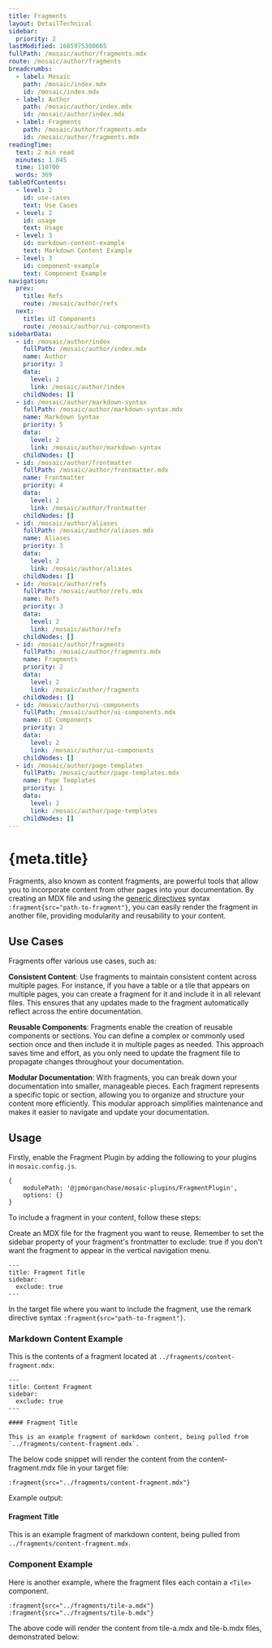 ```yaml
---
title: Fragments
layout: DetailTechnical
sidebar:
  priority: 2
lastModified: 1685975300665
fullPath: /mosaic/author/fragments.mdx
route: /mosaic/author/fragments
breadcrumbs:
  - label: Mosaic
    path: /mosaic/index.mdx
    id: /mosaic/index.mdx
  - label: Author
    path: /mosaic/author/index.mdx
    id: /mosaic/author/index.mdx
  - label: Fragments
    path: /mosaic/author/fragments.mdx
    id: /mosaic/author/fragments.mdx
readingTime:
  text: 2 min read
  minutes: 1.845
  time: 110700
  words: 369
tableOfContents:
  - level: 2
    id: use-cases
    text: Use Cases
  - level: 2
    id: usage
    text: Usage
  - level: 3
    id: markdown-content-example
    text: Markdown Content Example
  - level: 3
    id: component-example
    text: Component Example
navigation:
  prev:
    title: Refs
    route: /mosaic/author/refs
  next:
    title: UI Components
    route: /mosaic/author/ui-components
sidebarData:
  - id: /mosaic/author/index
    fullPath: /mosaic/author/index.mdx
    name: Author
    priority: 3
    data:
      level: 2
      link: /mosaic/author/index
    childNodes: []
  - id: /mosaic/author/markdown-syntax
    fullPath: /mosaic/author/markdown-syntax.mdx
    name: Markdown Syntax
    priority: 5
    data:
      level: 2
      link: /mosaic/author/markdown-syntax
    childNodes: []
  - id: /mosaic/author/frontmatter
    fullPath: /mosaic/author/frontmatter.mdx
    name: Frontmatter
    priority: 4
    data:
      level: 2
      link: /mosaic/author/frontmatter
    childNodes: []
  - id: /mosaic/author/aliases
    fullPath: /mosaic/author/aliases.mdx
    name: Aliases
    priority: 3
    data:
      level: 2
      link: /mosaic/author/aliases
    childNodes: []
  - id: /mosaic/author/refs
    fullPath: /mosaic/author/refs.mdx
    name: Refs
    priority: 3
    data:
      level: 2
      link: /mosaic/author/refs
    childNodes: []
  - id: /mosaic/author/fragments
    fullPath: /mosaic/author/fragments.mdx
    name: Fragments
    priority: 2
    data:
      level: 2
      link: /mosaic/author/fragments
    childNodes: []
  - id: /mosaic/author/ui-components
    fullPath: /mosaic/author/ui-components.mdx
    name: UI Components
    priority: 2
    data:
      level: 2
      link: /mosaic/author/ui-components
    childNodes: []
  - id: /mosaic/author/page-templates
    fullPath: /mosaic/author/page-templates.mdx
    name: Page Templates
    priority: 1
    data:
      level: 2
      link: /mosaic/author/page-templates
    childNodes: []
---
```

# {meta.title}

Fragments, also known as content fragments, are powerful tools that allow you to incorporate content from other pages into your documentation. By creating an MDX file and using the [generic directives](https://talk.commonmark.org/t/generic-directives-plugins-syntax/444) syntax `:fragment{src="path-to-fragment"}`, you can easily render the fragment in another file, providing modularity and reusability to your content.

## Use Cases

Fragments offer various use cases, such as:

**Consistent Content**: Use fragments to maintain consistent content across multiple pages. For instance, if you have a table or a tile that appears on multiple pages, you can create a fragment for it and include it in all relevant files. This ensures that any updates made to the fragment automatically reflect across the entire documentation.

**Reusable Components**: Fragments enable the creation of reusable components or sections. You can define a complex or commonly used section once and then include it in multiple pages as needed. This approach saves time and effort, as you only need to update the fragment file to propagate changes throughout your documentation.

**Modular Documentation**: With fragments, you can break down your documentation into smaller, manageable pieces. Each fragment represents a specific topic or section, allowing you to organize and structure your content more efficiently. This modular approach simplifies maintenance and makes it easier to navigate and update your documentation.

## Usage

Firstly, enable the Fragment Plugin by adding the following to your plugins in `mosaic.config.js`.

```
{
    modulePath: '@jpmorganchase/mosaic-plugins/FragmentPlugin',
    options: {}
}
```

To include a fragment in your content, follow these steps:

Create an MDX file for the fragment you want to reuse. Remember to set the sidebar property of your fragment's frontmatter to exclude: true if you don't want the fragment to appear in the vertical navigation menu.

```
---
title: Fragment Title
sidebar:
  exclude: true
---
```

In the target file where you want to include the fragment, use the remark directive syntax `:fragment{src="path-to-fragment"}`.

### Markdown Content Example

This is the contents of a fragment located at `../fragments/content-fragment.mdx`:

```
---
title: Content Fragment
sidebar:
  exclude: true
---

#### Fragment Title

This is an example fragment of markdown content, being pulled from `../fragments/content-fragment.mdx`.

```

The below code snippet will render the content from the content-fragment.mdx file in your target file:

```
:fragment{src="../fragments/content-fragment.mdx"}
```

Example output:


#### Fragment Title

This is an example fragment of markdown content, being pulled from `../fragments/content-fragment.mdx`.


### Component Example

Here is another example, where the fragment files each contain a `<Tile>` component.

```
:fragment{src="../fragments/tile-a.mdx"} :fragment{src="../fragments/tile-b.mdx"}
```

The above code will render the content from tile-a.mdx and tile-b.mdx files, demonstrated below:


<TileContent title="Tile A" description="Tile A description" eyebrow="Eyebrow" />
&#x20;
<TileContent title="Tile B" description="Tile B description" eyebrow="Eyebrow" />
